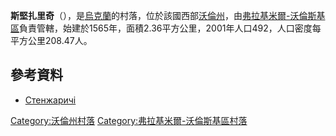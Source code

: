 {{coord|50|55|52|N|24|7|55|E|scale:30000|display=title}}

'''斯堅扎里奇'''（{{lang-uk|Стенжаричі}}），是[[烏克蘭|烏克蘭]]的村落，位於該國西部[[沃倫州|沃倫州]]，由[[弗拉基米爾-沃倫斯基區|弗拉基米爾-沃倫斯基區]]負責管轄，始建於1565年，面積2.36平方公里，2001年人口492，人口密度每平方公里208.47人。

==參考資料==
* [http://w1.c1.rada.gov.ua/pls/z7503/A005?rdat1=10.11.2015&rf7571=4743 Стенжаричі] {{Wayback|url=http://w1.c1.rada.gov.ua/pls/z7503/A005?rdat1=10.11.2015&rf7571=4743 |date=20151117025225 }}

[[Category:沃倫州村落|Category:沃倫州村落]]
[[Category:弗拉基米爾-沃倫斯基區村落|Category:弗拉基米爾-沃倫斯基區村落]]


{{Volyn-geo-stub}}